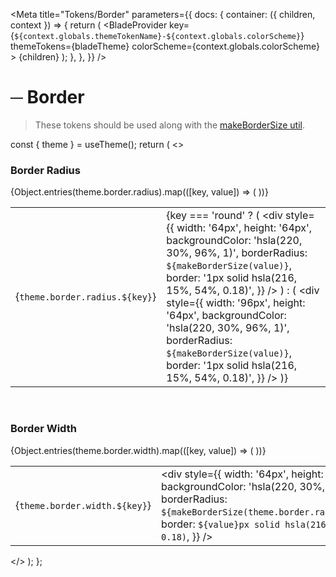 
<Meta
  title="Tokens/Border"
  parameters={{
    docs: {
      container: ({ children, context }) => {
        return (
          <DocsContainer context={context}>
            <BladeProvider
              key={`${context.globals.themeTokenName}-${context.globals.colorScheme}`}
              themeTokens={bladeTheme}
              colorScheme={context.globals.colorScheme}
            >
              {children}
            </BladeProvider>
          </DocsContainer>
        );
      },
    },
  }}
/>

# ─ Border

> These tokens should be used along with the [makeBorderSize util](?path=/story/utils-makebordersize--page).

  const { theme } = useTheme();
  return (
    <>
      <br />
      <h3>Border Radius</h3>
      <table>
        <tbody>
          {Object.entries(theme.border.radius).map(([key, value]) => (
            <tr key={key}>
              <td>{`theme.border.radius.${key}`}</td>
              <td>
                {key === 'round' ? (
                  <div
                    style={{
                      width: '64px',
                      height: '64px',
                      backgroundColor: 'hsla(220, 30%, 96%, 1)',
                      borderRadius: `${makeBorderSize(value)}`,
                      border: '1px solid hsla(216, 15%, 54%, 0.18)',
                    }}
                  />
                ) : (
                  <div
                    style={{
                      width: '96px',
                      height: '64px',
                      backgroundColor: 'hsla(220, 30%, 96%, 1)',
                      borderRadius: `${makeBorderSize(value)}`,
                      border: '1px solid hsla(216, 15%, 54%, 0.18)',
                    }}
                  />
                )}
              </td>
            </tr>
          ))}
        </tbody>
      </table>
      <br />
      <h3>Border Width</h3>
      <table>
        <tbody>
          {Object.entries(theme.border.width).map(([key, value]) => (
            <tr key={key}>
              <td>{`theme.border.width.${key}`}</td>
              <td>
                <div
                  style={{
                    width: '64px',
                    height: '64px',
                    backgroundColor: 'hsla(220, 30%, 96%, 1)',
                    borderRadius: `${makeBorderSize(theme.border.radius.medium)}`,
                    border: `${value}px solid hsla(216, 15%, 54%, 0.18)`,
                  }}
                />
              </td>
            </tr>
          ))}
        </tbody>
      </table>
    </>
  );
};

<Border />
